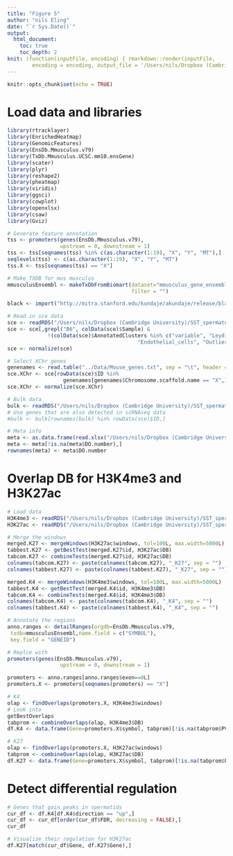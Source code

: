 ```yaml
---
title: "Figure 5"
author: "nils Eling"
date: "`r Sys.Date()`"
output: 
  html_document:
    toc: true
    toc_depth: 2
knit: (function(inputFile, encoding) { rmarkdown::render(inputFile, 
        encoding = encoding, output_file = '/Users/nils/Dropbox (Cambridge University)/SST_spermatocytes/Analysis/Figures/Fig_5_v2.html') })
---
```


```r
knitr::opts_chunk$set(echo = TRUE)
```

# Load data and libraries

```r
library(rtracklayer)
library(EnrichedHeatmap)
library(GenomicFeatures)
library(EnsDb.Mmusculus.v79)
library(TxDb.Mmusculus.UCSC.mm10.ensGene)
library(scater)
library(plyr)
library(reshape2)
library(pheatmap)
library(viridis)
library(ggsci)
library(cowplot)
library(openxlsx)
library(csaw)
library(Gviz)

# Generate feature annotation
tss <- promoters(genes(EnsDb.Mmusculus.v79), 
                 upstream = 0, downstream = 1)
tss <- tss[seqnames(tss) %in% c(as.character(1:19), "X", "Y", "MT"),]
seqlevels(tss) <- c(as.character(1:19), "X", "Y", "MT")
tss.X <- tss[seqnames(tss) == "X"]

# Make TXDB for mus musculus
mmusculusEnsembl <- makeTxDbFromBiomart(dataset="mmusculus_gene_ensembl", 
                                        filter = "")

black <- import("http://mitra.stanford.edu/kundaje/akundaje/release/blacklists/mm10-mouse/mm10.blacklist.bed.gz")

# Read in sce data
sce <- readRDS("/Users/nils/Dropbox (Cambridge University)/SST_spermatocytes/Analysis/data/10X_data/SCE_all_clusters.rds")
sce <- sce[,grepl("B6", colData(sce)$Sample) & 
             !(colData(sce)$AnnotatedClusters %in% c("variable", "Leydig", "Sertoli",
                                          "Endothelial_cells", "Outliers"))]
sce <- normalize(sce)

# Select XChr genes
genenames <- read.table("../Data/Mouse_genes.txt", sep = "\t", header = TRUE, stringsAsFactors = FALSE)
sce.XChr <- sce[rowData(sce)$ID %in% 
                  genenames[genenames$Chromosome.scaffold.name == "X",1],]
sce.XChr <- normalize(sce.XChr)

# Bulk data
bulk <- readRDS("/Users/nils/Dropbox (Cambridge University)/SST_spermatocytes/Analysis/data/bulk/norm/1st_wave_bulk_norm_reverse-stranded.rds")
# Use genes that are also detected in scRNAseq data
#bulk <- bulk[rownames(bulk) %in% rowData(sce)$ID,]

# Meta info
meta <- as.data.frame(read.xlsx("/Users/nils/Dropbox (Cambridge University)/SST_spermatocytes/Analysis/Metadata.xlsx", sheet = 2))
meta <- meta[!is.na(meta$DO.number),]
rownames(meta) <- meta$DO.number
```

# Overlap DB for H3K4me3 and H3K27ac

```r
# Load data
H3K4me3 <- readRDS("/Users/nils/Dropbox (Cambridge University)/SST_spermatocytes/Analysis/CnR/DB/H3K4me3/H3K4me3_1000.rds")
H3K27ac <- readRDS("/Users/nils/Dropbox (Cambridge University)/SST_spermatocytes/Analysis/CnR/DB/H3K27ac/H3K27ac_1000.rds")

# Merge the windows
merged.K27 <- mergeWindows(H3K27ac$windows, tol=100L, max.width=5000L)
tabbest.K27 <- getBestTest(merged.K27$id, H3K27ac$DB)
tabcom.K27 <- combineTests(merged.K27$id, H3K27ac$DB)
colnames(tabcom.K27) <- paste(colnames(tabcom.K27), "_K27", sep = "")
colnames(tabbest.K27) <- paste(colnames(tabbest.K27), "_K27", sep = "")

merged.K4 <- mergeWindows(H3K4me3$windows, tol=100L, max.width=5000L)
tabbest.K4 <- getBestTest(merged.K4$id, H3K4me3$DB)
tabcom.K4 <- combineTests(merged.K4$id, H3K4me3$DB)
colnames(tabcom.K4) <- paste(colnames(tabcom.K4), "_K4", sep = "")
colnames(tabbest.K4) <- paste(colnames(tabbest.K4), "_K4", sep = "")

# Annotate the regions
anno.ranges <- detailRanges(orgdb=EnsDb.Mmusculus.v79,
 txdb=mmusculusEnsembl,name.field = c("SYMBOL"),
 key.field = "GENEID")

# Replce with 
promoters(genes(EnsDb.Mmusculus.v79), 
                 upstream = 0, downstream = 1)

promoters <- anno.ranges[anno.ranges$exon==0L]
promoters.X <- promoters[seqnames(promoters) == "X"]

# K4
olap <- findOverlaps(promoters.X, H3K4me3$windows)
# Look into
getBestOverlaps
tabprom <- combineOverlaps(olap, H3K4me3$DB)
df.K4 <- data.frame(Gene=promoters.X$symbol, tabprom)[!is.na(tabprom$PValue),]

# K27
olap <- findOverlaps(promoters.X, H3K27ac$windows)
tabprom <- combineOverlaps(olap, H3K27ac$DB)
df.K27 <- data.frame(Gene=promoters.X$symbol, tabprom)[!is.na(tabprom$PValue),]
```

# Detect differential regulation

```r
# Genes that gain peaks in spermatids
cur_df <- df.K4[df.K4$direction == "up",]
cur_df <- cur_df[order(cur_df$FDR, decreasing = FALSE),]
cur_df

# Visualize their regulation for H3K27ac
df.K27[match(cur_df$Gene, df.K27$Gene),]
```

